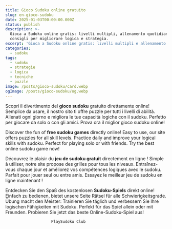 ```yaml
---
title: Gioco Sudoku online gratuito
slug: en-gioco-sudoku
date: 2025-01-03T00:00:00.000Z
status: publish
description: >-
  Gioca a Sudoku online gratis: livelli multipli, allenamento quotidiano e
  consigli per migliorare logica e strategia.
excerpt: 'Gioca a Sudoku online gratis: livelli multipli e allenamento quotidiano.'
categories:
  - sudoku
tags:
  - sudoku
  - strategie
  - logica
  - tecniche
  - puzzle
image: /posts/gioco-sudoku/card.webp
ogImage: /posts/gioco-sudoku/og.webp
---
```


<BreakoutImage src="/posts/gioco-sudoku/cover.webp" alt="Schermata di gioco Sudoku online" />





Scopri il divertimento del **gioco sudoku** gratuito direttamente online! Semplice da usare, il nostro sito ti offre puzzle per tutti i livelli di abilità. Allenati ogni giorno e migliora le tue capacità logiche con il sudoku. Perfetto per giocare da solo o con gli amici. Prova ora il miglior gioco sudoku online!

Discover the fun of **free sudoku games** directly online! Easy to use, our site offers puzzles for all skill levels. Practice daily and improve your logical skills with sudoku. Perfect for playing solo or with friends. Try the best online sudoku game now!

Découvrez le plaisir du **jeu de sudoku gratuit** directement en ligne ! Simple à utiliser, notre site propose des grilles pour tous les niveaux. Entraînez-vous chaque jour et améliorez vos compétences logiques avec le sudoku. Parfait pour jouer seul ou entre amis. Essayez le meilleur jeu de sudoku en ligne maintenant !

Entdecken Sie den Spaß des kostenlosen **Sudoku-Spiels** direkt online! Einfach zu bedienen, bietet unsere Seite Rätsel für alle Schwierigkeitsgrade. Übung macht den Meister: Trainieren Sie täglich und verbessern Sie Ihre logischen Fähigkeiten mit Sudoku. Perfekt für das Spiel allein oder mit Freunden. Probieren Sie jetzt das beste Online-Sudoku-Spiel aus!

								
				
					
				
		
					
				
				
					
		
			
				
					
						
						PlaySudoku Club

											
				
					

						
				
					
				
				
		
